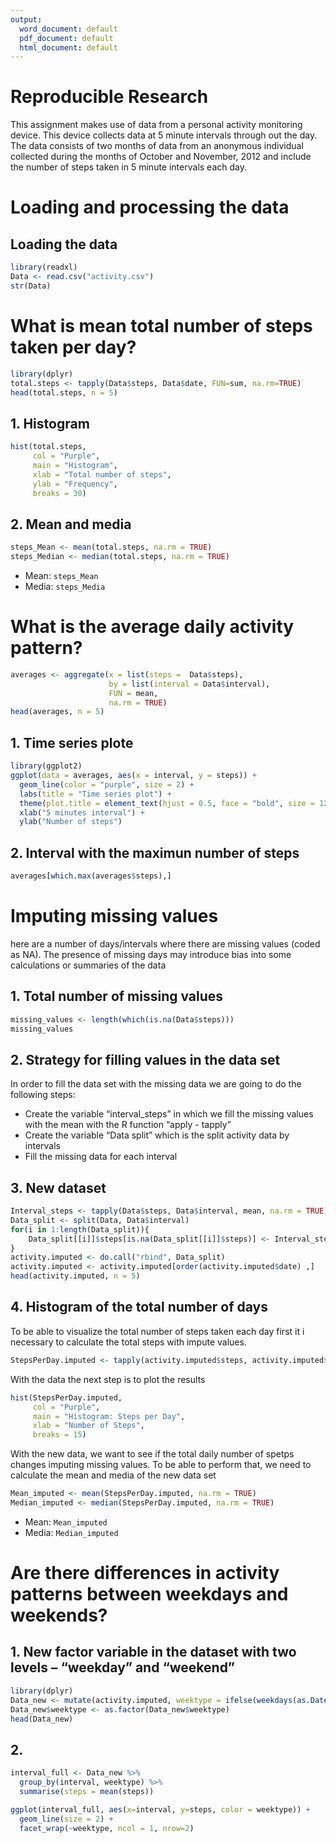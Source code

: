 ```yaml
---
output:
  word_document: default
  pdf_document: default
  html_document: default
---
```

Reproducible Research 
======================

This assignment makes use of data from a personal activity monitoring device. This device collects data at 5 minute intervals through out the day. The data consists of two months of data from an anonymous individual collected during the months of October and November, 2012 and include the number of steps taken in 5 minute intervals each day.

# Loading and processing the data

## Loading the data

```r
library(readxl)
Data <- read.csv("activity.csv")
str(Data)
```

# What is mean total number of steps taken per day?
```r
library(dplyr)
total.steps <- tapply(Data$steps, Data$date, FUN=sum, na.rm=TRUE)
head(total.steps, n = 5)
```

## 1. Histogram
```r
hist(total.steps,
     col = "Purple",
     main = "Histogram",
     xlab = "Total number of steps",
     ylab = "Frequency",
     breaks = 30)
```

## 2. Mean and media
```r
steps_Mean <- mean(total.steps, na.rm = TRUE)
steps_Median <- median(total.steps, na.rm = TRUE)
```

* Mean: `steps_Mean`
* Media: `steps_Media`

# What is the average daily activity pattern?
```r
averages <- aggregate(x = list(steps =  Data$steps), 
                      by = list(interval = Data$interval), 
                      FUN = mean, 
                      na.rm = TRUE)
head(averages, n = 5)
```

## 1. Time series plote
```r
library(ggplot2)
ggplot(data = averages, aes(x = interval, y = steps)) +
  geom_line(color = "purple", size = 2) +
  labs(title = "Time series plot") +
  theme(plot.title = element_text(hjust = 0.5, face = "bold", size = 12)) +
  xlab("5 minutes interval") +
  ylab("Number of steps")
```

## 2. Interval with the maximun number of steps
```r
averages[which.max(averages$steps),]
```

# Imputing missing values

here are a number of days/intervals where there are missing values (coded as \color{red}{\verb|NA|}NA). The presence of missing days may introduce bias into some calculations or summaries of the data

## 1. Total number of missing values
```r
missing_values <- length(which(is.na(Data$steps)))
missing_values
```

## 2. Strategy for filling values in the data set

In order to fill the data set with the missing data we are going to do the following steps:

* Create the variable "interval_steps" in which we fill the missing values with the mean with the R function "apply - tapply"
* Create the variable "Data split" which is the split activity data by intervals
* Fill the missing data for each interval

## 3. New dataset
```r
Interval_steps <- tapply(Data$steps, Data$interval, mean, na.rm = TRUE)
Data_split <- split(Data, Data$interval)
for(i in 1:length(Data_split)){
    Data_split[[i]]$steps[is.na(Data_split[[i]]$steps)] <- Interval_steps[i]
}
activity.imputed <- do.call("rbind", Data_split)
activity.imputed <- activity.imputed[order(activity.imputed$date) ,]
head(activity.imputed, n = 5)
```

## 4. Histogram of the total number of days

To be able to visualize the total number of steps taken each day first it i necessary to calculate the total steps with impute values.

```r
StepsPerDay.imputed <- tapply(activity.imputed$steps, activity.imputed$date, sum)
```

With the data the next step is to plot the results

```r
hist(StepsPerDay.imputed,
     col = "Purple",
     main = "Histogram: Steps per Day",
     xlab = "Number of Steps",
     breaks = 15)
```
With the new data, we want to see if  the total daily number of spetps changes imputing missing values. To be able to perform that, we need to calculate the mean and media of the new data set

```r
Mean_imputed <- mean(StepsPerDay.imputed, na.rm = TRUE)
Median_imputed <- median(StepsPerDay.imputed, na.rm = TRUE)
```

* Mean: `Mean_imputed`
* Media: `Median_imputed`

# Are there differences in activity patterns between weekdays and weekends?

## 1. New factor variable in the dataset with two levels – “weekday” and “weekend” 
```r
library(dplyr)
Data_new <- mutate(activity.imputed, weektype = ifelse(weekdays(as.Date(activity.imputed$date)) == "Saturday" | weekdays(as.Date(activity.imputed$date)) == "Sunday", "weekend", "weekday"))
Data_new$weektype <- as.factor(Data_new$weektype)
head(Data_new)
```

## 2.
```r
interval_full <- Data_new %>%
  group_by(interval, weektype) %>%
  summarise(steps = mean(steps))

ggplot(interval_full, aes(x=interval, y=steps, color = weektype)) +
  geom_line(size = 2) +
  facet_wrap(~weektype, ncol = 1, nrow=2)
```
